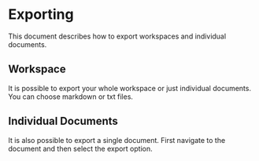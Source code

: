 
# Exporting
This document describes how to export workspaces and individual documents.

## Workspace
It is possible to export your whole workspace or just individual documents. You can choose markdown or txt files. 

<ReactPlayer 
    playing={false} 
    controls url="https://storage.googleapis.com/writeopia-resources/docusaurus/exporting_documents.mov" 
    width="100%"       
    height="600px" />

## Individual Documents

It is also possible to export a single document. First navigate to the document and then select the export option. 

<ReactPlayer 
    playing={false} 
    controls url="https://storage.googleapis.com/writeopia-resources/docusaurus/exporting_single_document.mov" 
    width="100%"       
    height="600px" />


